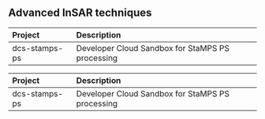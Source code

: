 ## Advanced InSAR techniques
<table>
 <thead>
  <tr>
   <th style="text-align:left;"> Project </th>
   <th style="text-align:left;"> Description </th>
  </tr>
 </thead>
<tbody>
  <tr>
   <td style="text-align:left;"> dcs-stamps-ps </td>
   <td style="text-align:left;"> Developer Cloud Sandbox for StaMPS PS processing </td>
  </tr>
</tbody>
</table>
<table>
 <thead>
  <tr>
   <th style="text-align:left;"> Project </th>
   <th style="text-align:left;"> Description </th>
  </tr>
 </thead>
<tbody>
  <tr>
   <td style="text-align:left;"> dcs-stamps-ps </td>
   <td style="text-align:left;"> Developer Cloud Sandbox for StaMPS PS processing </td>
  </tr>
</tbody>
</table>
